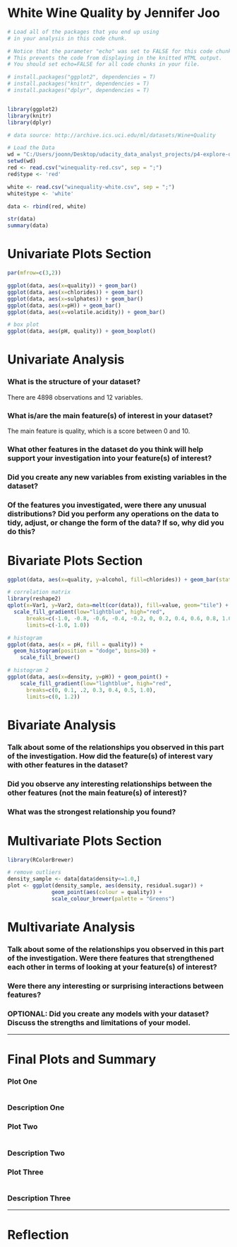 White Wine Quality by Jennifer Joo
========================================================

```r
# Load all of the packages that you end up using
# in your analysis in this code chunk.

# Notice that the parameter "echo" was set to FALSE for this code chunk.
# This prevents the code from displaying in the knitted HTML output.
# You should set echo=FALSE for all code chunks in your file.

# install.packages("ggplot2", dependencies = T) 
# install.packages("knitr", dependencies = T)
# install.packages("dplyr", dependencies = T)


library(ggplot2)
library(knitr)
library(dplyr)
```

```r
# data source: http://archive.ics.uci.edu/ml/datasets/Wine+Quality

# Load the Data
wd = "C:/Users/joonn/Desktop/udacity_data_analyst_projects/p4-explore-data-in-r/"
setwd(wd)
red <- read.csv("winequality-red.csv", sep = ";")
red$type <- 'red'

white <- read.csv("winequality-white.csv", sep = ";")
white$type <- 'white'

data <- rbind(red, white)

str(data)
summary(data)

```

# Univariate Plots Section
```r

par(mfrow=c(3,2))

ggplot(data, aes(x=quality)) + geom_bar()
ggplot(data, aes(x=chlorides)) + geom_bar()
ggplot(data, aes(x=sulphates)) + geom_bar()
ggplot(data, aes(x=pH)) + geom_bar()
ggplot(data, aes(x=volatile.acidity)) + geom_bar()

# box plot
ggplot(data, aes(pH, quality)) + geom_boxplot()


```

# Univariate Analysis

### What is the structure of your dataset?

There are 4898 observations and 12 variables.

### What is/are the main feature(s) of interest in your dataset?

The main feature is quality, which is a score between 0 and 10.

### What other features in the dataset do you think will help support your investigation into your feature(s) of interest?

### Did you create any new variables from existing variables in the dataset?

### Of the features you investigated, were there any unusual distributions? Did you perform any operations on the data to tidy, adjust, or change the form of the data? If so, why did you do this?



# Bivariate Plots Section
```r

ggplot(data, aes(x=quality, y=alcohol, fill=chlorides)) + geom_bar(stat="identity")

# correlation matrix
library(reshape2)
qplot(x=Var1, y=Var2, data=melt(cor(data)), fill=value, geom="tile") +
  scale_fill_gradient(low="lightblue", high="red",
      breaks=c(-1.0, -0.8, -0.6, -0.4, -0.2, 0, 0.2, 0.4, 0.6, 0.8, 1.0),
      limits=c(-1.0, 1.0))

# histogram
ggplot(data, aes(x = pH, fill = quality)) +
  geom_histogram(position = "dodge", bins=30) +
    scale_fill_brewer()

# histogram 2
ggplot(data, aes(x=density, y=pH)) + geom_point() +
    scale_fill_gradient(low="lightblue", high="red",
      breaks=c(0, 0.1, .2, 0.3, 0.4, 0.5, 1.0),
      limits=c(0, 1.2))


```

# Bivariate Analysis

### Talk about some of the relationships you observed in this part of the investigation. How did the feature(s) of interest vary with other features in the dataset?

### Did you observe any interesting relationships between the other features (not the main feature(s) of interest)?

### What was the strongest relationship you found?




# Multivariate Plots Section

```r
library(RColorBrewer)

# remove outliers
density_sample <- data[data$density<=1.0,]
plot <- ggplot(density_sample, aes(density, residual.sugar)) +
              geom_point(aes(colour = quality)) +
              scale_colour_brewer(palette = "Greens")

```

# Multivariate Analysis

### Talk about some of the relationships you observed in this part of the investigation. Were there features that strengthened each other in terms of looking at your feature(s) of interest?

### Were there any interesting or surprising interactions between features?

### OPTIONAL: Did you create any models with your dataset? Discuss the strengths and limitations of your model.

------

# Final Plots and Summary

### Plot One
```r

```

### Description One


### Plot Two
```r

```

### Description Two


### Plot Three
```r

```

### Description Three

------

# Reflection
